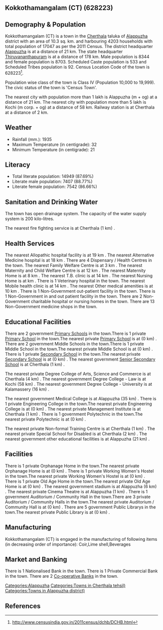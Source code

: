 {{Infobox settlement
| name=Kokkothamangalam (CT)
| native_name=
| native_name_lang=
| other_name=
| nickname=
| settlement_type=Town
| image_skyline=
| image_alt=
| image_caption=
| pushpin_map=India Kerala
| pushpin_label_position=right
| pushpin_map_alt=
| pushpin_map_caption=Location in Kerala, India
| latd=
| latm=
| lats=
| latNS=
| longd=
| longm=
| longs=
| longEW=
| coordinates_display=inline,title
| subdivision_type=Country
| subdivision_name={{flag|India}}
| subdivision_type1=[[States and territories of India|State]]
| subdivision_name1=Kerala 
| subdivision_type2=[[List of districts of India|District]]
| subdivision_name2=Alappuzha
| subdivision_type3=Tahsil
| subdivision_name3=Cherthala
| website=
| established_title=<!-- Established -->
| established_date=
| founder=
| named_for=
| government_type=
| governing_body=
| unit_pref=Metric
| area_footnotes=
| area_rank=
| area_total_km2=10.3
| elevation_footnotes=
| elevation_m=
| population_total=17047
| population_as_of=2011
| population_rank=
| population_density_km2=1655
| population_demonym=
| population_footnotes=
| demographics_type1=Languages=
| demographics1_title1=Official=
| demographics1_info1=[[Malayalam language|Malayalam]]
| timezone1=[[Indian Standard Time|IST]]
| utc_offset1==+5:30
| postal_code_type=[[Postal Index Number|PIN]]
| postal_code=
| area_code_type=Telephone code
| area_code=
| registration_plate=
| blank1_name_sec1=Nearest city
| blank1_info_sec1=[[Alappuzha (m + og)]]
| blank2_name_sec1=[[Human sex ratio|Sex ratio]]
| blank2_info_sec1=1043
| blank3_name_sec1=Literacy
| blank3_info_sec1=87.69%
| blank1_name_sec2=[[2011 Census of India|2011 census]] code
| blank1_info_sec2=628223
| footnotes=
}}

== Kokkothamangalam (CT) (628223) ==

== Demography & Population ==

Kokkothamangalam (CT) is a town in the [[Cherthala]] taluka of [[Alappuzha]] district with an area of 10.3 sq. km. and harbouring 4203 households with total population of 17047 as per the 2011 Census. The district headquarter [[Alappuzha]] is at a distance of 21 km. The state headquarter [[Thiruvananthapuram]] is at a distance of 178 km. Male population is 8344 and female population is 8703. Scheduled Caste population is 533 and Scheduled Tribes population is 92. Census Location Code of the town is 628223<ref>http://www.censusindia.gov.in/2011census/dchb/DCHB.html</ref>.

Population wise class of the town is Class IV (Population 10,000 to 19,999).
The civic status of the town is 'Census Town'.

The nearest city with population more than 1 lakh is Alappuzha (m + og) at a distance of 21 km. The nearest city with population more than 5 lakh is Kochi (m corp. + og)  at a distance of 58 km. Railway station is at Cherthala at a distance of 2 km.


== Weather ==  
* Rainfall (mm.): 1935 
* Maximum Temperature (in centigrade): 32
* Minimum Temperature (in centigrade): 21


== Literacy ==  
* Total literate population: 14949 (87.69%)
* Literate male population: 7407 (88.77%)
* Literate female population: 7542 (86.66%)


== Sanitation and Drinking Water ==  
The town has open drainage system.
The capacity of the water supply system is 200 kilo-litres.

The nearest fire fighting service is at Cherthala (1 km) .


== Health Services ==
The nearest Allopathic hospital facility is at 19 km .
The nearest Alternative Medicine hospital is at 18 km .
There are 4 Dispensary / Health Centres in the town.
The nearest Family Welfare Centre is at 3 km .
The nearest Maternity and Child Welfare Centre is at 12 km .
The nearest Maternity Home is at 8 km .
The nearest T.B. clinic is at 14 km .
The nearest Nursing Home is at  km .
There is 1 Veterinary hospital in the town.
The nearest Mobile health clinic is at 14 km .
The nearest Other medical amenities is at 10 km .
There is 1 Non-Government out-patient facility in the town.
There is 1 Non-Government in and out patient facility in the town.
There are 2 Non-Government charitable hospital or nursing homes in the town.
There are 13 Non-Government medicine shops in the town.


== Educational Facilities ==
There are 2 government [[Primary School]]s in the town.There is 1 private [[Primary School]] in the town.The nearest private [[Primary School]] is at  (0 km) .
There are 2 government Middle Schools in the town.There is 1 private Middle School in the town.The nearest private Middle School is at  (0 km) .
There is 1 private [[Secondary School]] in the town.The nearest private [[Secondary School]] is at  (0 km) .
The nearest government [[Senior Secondary School]] is at Cherthala (1 km) .
 
 
 
 
 
The nearest private Degree College of Arts, Science and Commerce is at Cherthala (4 km) .
The nearest government Degree College - Law is at Kochi (58 km) .
The nearest government Degree College - University is at Kalamassery (16 km) .
 
The nearest government Medical College is at Alappuzha (35 km) .
There is 1 private Engineering College in the town.The nearest private Engineering College is at  (0 km) .
The nearest private Management Institute is at Cherthala (1 km) .
There is 1 government Polytechnic in the town.The nearest private Polytechnic is at  (0 km) .
 
The nearest private Non-formal Training Centre is at Cherthala (1 km) .
The nearest private Special School for Disabled is at Cherthala (2 km) .
The nearest government other educational facilities is at Alappuzha  (21 km) .


== Facilities ==
There is 1 private Orphanage Home in the town.The nearest private Orphanage Home is at  (0 km) .
There is 1 private Working Women's Hostel in the town.The nearest private Working Women's Hostel is at  (0 km) .
There is 1 private Old Age Home in the town.The nearest private Old Age Home is at  (0 km) .
The nearest government stadium is at Alappuzha (6 km) .
The nearest private Cinema Theatre is at Alappuzha (1 km) .
There is 1 government Auditorium / Community Hall in the town.There are 3 private Auditorium / Community Halls in the town.The nearest private Auditorium / Community Hall is at  (0 km) .
There are 5 government Public Librarys in the town.The nearest private Public Library is at  (0 km) .


== Manufacturing ==
Kokkothamangalam (CT) is engaged in the manufacturing of following items (in decreasing order of importance): Coir,Lime shell,Beverages


== Market and Banking ==
There is 1 Nationalised Bank in the town.
There is 1 Private Commercial Bank in the town.
There are 2 [[Co-operative Bank]]s in the town.




[[Categories:Alappuzha]]
[[Categories:Towns in Cherthala tehsil)]]
[[Categories:Towns in Alappuzha district)]]


== References ==
{{Reflist}}


